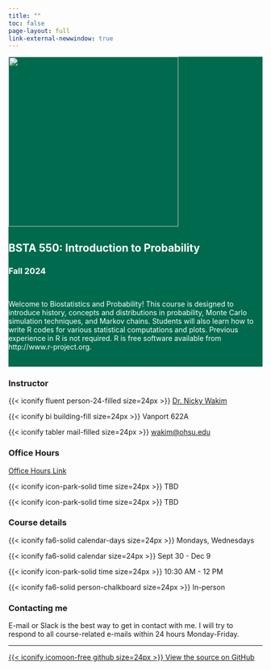 ```yaml
---
title: ""
toc: false
page-layout: full
link-external-newwindow: true
---
```


::: {style="background-color: #006a4e"}
::: {style="color: #FFFFFF"}
::: grid
::: g-col-4
![](images/bsta_550_hex_3.png){fig-align="center" width="337"}
:::

::: g-col-7
# BSTA 550: Introduction to Probability

### Fall 2024

 

Welcome to Biostatistics and Probability! This course is designed to introduce history, concepts and distributions in probability, Monte Carlo simulation techniques, and Markov chains. Students will also learn how to write R codes for various statistical computations and plots. Previous experience in R is not required. R is free software available from http://www.r-project.org.

 
:::
:::
:::
:::

::: grid
::: g-col-3
### Instructor

{{< iconify fluent person-24-filled size=24px >}} [Dr. Nicky Wakim](instructors.qmd)

{{< iconify bi building-fill size=24px >}} Vanport 622A

{{< iconify tabler mail-filled size=24px >}} [wakim\@ohsu.edu](mailto:wakim@ohsu.edu)
:::

::: g-col-3
### Office Hours

[Office Hours Link](https://ohsu.webex.com/meet/wakim)

{{< iconify icon-park-solid time size=24px >}} TBD

{{< iconify icon-park-solid time size=24px >}} TBD

:::

::: g-col-3
### Course details

{{< iconify fa6-solid calendar-days size=24px >}} Mondays, Wednesdays

{{< iconify fa6-solid calendar size=24px >}} Sept 30 - Dec 9

{{< iconify icon-park-solid time size=24px >}} 10:30 AM - 12 PM

{{< iconify fa6-solid person-chalkboard size=24px >}} In-person
:::

::: g-col-3
### Contacting me

E-mail or Slack is the best way to get in contact with me. I will try to respond to all course-related e-mails within 24 hours Monday-Friday.
:::
:::

------------------------------------------------------------------------

::: grid
::: g-col-9
:::

::: g-col-3
[{{< iconify icomoon-free github size=24px >}} View the source on GitHub](https://github.com/nwakim/BSTA_550_F24)
:::
:::
